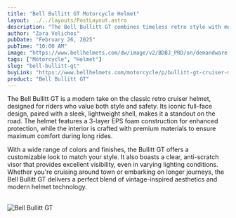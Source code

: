 ```yaml
---
title: "Bell Bullitt GT Motorcycle Helmet"
layout: ../../layouts/PostLayout.astro
description: "The Bell Bullitt GT combines timeless retro style with modern technology, offering the best in comfort and protection for motorcycle enthusiasts."
author: "Zara Velichos"
pubDate: "February 26, 2025"
pubTime: "10:00 AM"
image: "https://www.bellhelmets.com/dw/image/v2/BDBJ_PRD/on/demandware.static/-/Sites-bell-master-catalog/default/dwc783f84f/images/large/34385_A62_1.jpg?sw=800&sh=800&sm=fit"
tags: ["Motorcycle", "Helmet"]
slug: "bell-bullitt-gt"
buyLink: "https://www.bellhelmets.com/motorcycle/p/bullitt-gt-cruiser-motorcycle-helmet/250030001700000001.html"
product: "Bell Bullitt GT"
---
```


The Bell Bullitt GT is a modern take on the classic retro cruiser helmet, designed for riders who value both style and safety. Its iconic full-face design, paired with a sleek, lightweight shell, makes it a standout on the road. The helmet features a 3-layer EPS foam construction for enhanced protection, while the interior is crafted with premium materials to ensure maximum comfort during long rides.

With a wide range of colors and finishes, the Bullitt GT offers a customizable look to match your style. It also boasts a clear, anti-scratch visor that provides excellent visibility, even in varying lighting conditions. Whether you're cruising around town or embarking on longer journeys, the Bell Bullitt GT delivers a perfect blend of vintage-inspired aesthetics and modern helmet technology.

&nbsp;<br />
![Bell Bullitt GT](https://www.bellhelmets.com/dw/image/v2/BDBJ_PRD/on/demandware.static/-/Sites-bell-master-catalog/default/dwad9b1300/images/large/34385_A62_2.jpg?sw=800&sh=800&sm=fit)
